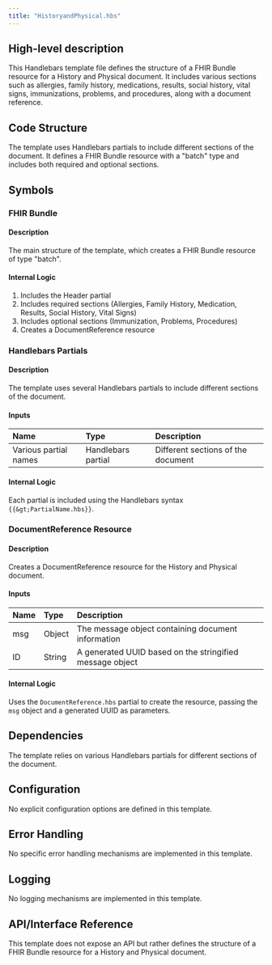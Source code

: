 ```yaml
---
title: "HistoryandPhysical.hbs"
---
```


## High-level description
This Handlebars template file defines the structure of a FHIR Bundle resource for a History and Physical document. It includes various sections such as allergies, family history, medications, results, social history, vital signs, immunizations, problems, and procedures, along with a document reference.

## Code Structure
The template uses Handlebars partials to include different sections of the document. It defines a FHIR Bundle resource with a "batch" type and includes both required and optional sections.

## Symbols

### FHIR Bundle
#### Description
The main structure of the template, which creates a FHIR Bundle resource of type "batch".

#### Internal Logic
1. Includes the Header partial
2. Includes required sections (Allergies, Family History, Medication, Results, Social History, Vital Signs)
3. Includes optional sections (Immunization, Problems, Procedures)
4. Creates a DocumentReference resource

### Handlebars Partials
#### Description
The template uses several Handlebars partials to include different sections of the document.

#### Inputs
| Name | Type | Description |
|:-----|:-----|:------------|
| Various partial names | Handlebars partial | Different sections of the document |

#### Internal Logic
Each partial is included using the Handlebars syntax `{{&gt;PartialName.hbs}}`.

### DocumentReference Resource
#### Description
Creates a DocumentReference resource for the History and Physical document.

#### Inputs
| Name | Type | Description |
|:-----|:-----|:------------|
| msg | Object | The message object containing document information |
| ID | String | A generated UUID based on the stringified message object |

#### Internal Logic
Uses the `DocumentReference.hbs` partial to create the resource, passing the `msg` object and a generated UUID as parameters.

## Dependencies
The template relies on various Handlebars partials for different sections of the document.

## Configuration
No explicit configuration options are defined in this template.

## Error Handling
No specific error handling mechanisms are implemented in this template.

## Logging
No logging mechanisms are implemented in this template.

## API/Interface Reference
This template does not expose an API but rather defines the structure of a FHIR Bundle resource for a History and Physical document.